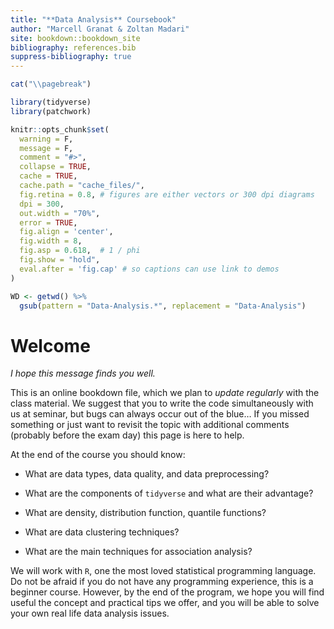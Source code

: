 ```yaml
---
title: "**Data Analysis** Coursebook"
author: "Marcell Granat & Zoltan Madari"
site: bookdown::bookdown_site
bibliography: references.bib
suppress-bibliography: true
---
```


```r
cat("\\pagebreak")
```

```r
library(tidyverse)
library(patchwork)

knitr::opts_chunk$set(
  warning = F, 
  message = F,
  comment = "#>",
  collapse = TRUE,
  cache = TRUE,
  cache.path = "cache_files/",
  fig.retina = 0.8, # figures are either vectors or 300 dpi diagrams
  dpi = 300,
  out.width = "70%",
  error = TRUE,
  fig.align = 'center',
  fig.width = 8,
  fig.asp = 0.618,  # 1 / phi
  fig.show = "hold",
  eval.after = 'fig.cap' # so captions can use link to demos
)

WD <- getwd() %>% 
  gsub(pattern = "Data-Analysis.*", replacement = "Data-Analysis")

```

# Welcome {.unnumbered}

*I hope this message finds you well.*

This is an online bookdown file, which we plan to *update regularly* with the class material. We suggest that you to write the code simultaneously with us at seminar, but bugs can always occur out of the blue... If you missed something or just want to revisit the topic with additional comments (probably before the exam day) this page is here to help.

At the end of the course you should know:

-   What are data types, data quality, and data preprocessing?

-   What are the components of `tidyverse` and what are their advantage?

-   What are density, distribution function, quantile functions?

-   What are data clustering techniques?

-   What are the main techniques for association analysis?

We will work with `R`, one the most loved statistical programming language. Do not be afraid if you do not have any programming experience, this is a beginner course. However, by the end of the program, we hope you will find useful the concept and practical tips we offer, and you will be able to solve your own real life data analysis issues.
